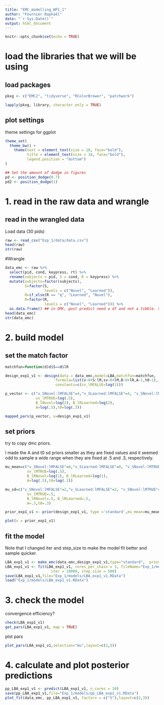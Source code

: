 ```yaml
---
title: "EMC_modelling_WP1_1"
author: "Fournier Raphaël"
date: "`r Sys.Date()`"
output: html_document
---
```


```r
knitr::opts_chunk$set(echo = TRUE)
```

# load the libraries that we will be using #

## load packages ##

```r
pkxg <- c("EMC2", "tidyverse", "RColorBrewer", "patchwork")

lapply(pkxg, library, character.only = TRUE)
```

## plot settings ##

theme settings for ggplot

```r
theme_set(
  theme_bw() +
    theme(text = element_text(size = 18, face="bold"), 
          title = element_text(size = 18, face="bold"),
          legend.position = "bottom")
)

## Set the amount of dodge in figures
pd <- position_dodge(0.7)
pd2 <- position_dodge(1)
```

# 1. read in the raw data and wrangle

## read in the wrangled data ##

Load data (30 pids)

```r
raw <- read_csv("Exp_1/data/data.csv")
head(raw)
str(raw)
```

#Wrangle
```r
data_emc <- raw %>%
  select(pid, cond, keypress, rt) %>% 
  rename(subjects = pid, S = cond, R = keypress) %>% 
  mutate(subjects=factor(subjects),
         S=factor(S,
                  levels = c("Novel", "Learned")),
         R=if_else(R == "q", "Learned", "Novel"),
         R=factor(R,
                  levels = c("Novel", "Learned"))) %>% 
  as.data.frame() ## in DMC, post predict need a df and not a tibble. Same for EMC2 I think.
head(data_emc)
str(data_emc)
```

# 2. build model #

## set the match factor  ##

```r
matchfun=function(d)d$S==d$lR
```

```r
design_exp1_v1 <- design(data = data_emc,model=LBA,matchfun=matchfun,
                       formula=list(v~0+S:lM,sv~0+lM,B~0+lR,A~1,t0~1),
                       constants=c(sv_lMFALSE=log(1)))
```

```r
p_vector <- c("v_SNovel:lMFALSE"=4,"v_SLearned:lMFALSE"=4, "v_SNovel:lMTRUE"=4, "v_SLearned:lMTRUE"=4,
              sv_lMTRUE=log(.5), 
              B_lNovel=log(2), B_lRLearned=log(2),
              A=log(.5),t0=log(.3))

mapped_pars(p_vector, x=design_exp1_v1)
```

## set priors ##

try to copy dmc priors.

I made the A and t0 sd priors smaller as they are fixed values and it seemed odd to sample a wide range when they are fixed at .5 and .3, respectively.

```r
mu_mean=c("v_SNovel:lMFALSE"=0,"v_SLearned:lMFALSE"=0, "v_SNovel:lMTRUE"=1, "v_SLearned:lMTRUE"=1,
          sv_lMTRUE=log(.5), 
          B_lRNovel=log(1), B_lRLearned=log(1),
          A=log(.5),t0=log(.3))

mu_sd=c("v_SNovel:lMFALSE"=2,"v_SLearned:lMFALSE"=2, "v_SNovel:lMTRUE"=2, "v_SLearned:lMTRUE"=2,
          sv_lMTRUE=.5, 
          B_lRNovel=.5, B_lRLearned=.5,
          A=.3,t0=.3)

prior_exp1_v1 <- prior(design_exp1_v1, type ='standard',mu_mean=mu_mean,mu_sd=mu_sd)

plot(x = prior_exp1_v1)
```            

## fit the model ##

Note that I changed iter and step_size to make the model fit better and sample quicker.

```r
LBA_exp1_v1 <- make_emc(data_emc,design_exp1_v1,type="standard",  prior=prior_exp1_v1)
LBA_exp1_v1 <- fit(LBA_exp1_v1, cores_per_chain = 3, fileName="Exp_1/models/tmp.RData",
                     iter = 10000, step_size = 500)
save(LBA_exp1_v1,file="Exp_1/models/LBA_exp1_v1.RData") 
load("Exp_1/models/LBA_exp1_v1.RData")
```

# 3. check the model #

convergence 
efficiency?

```r
check(LBA_exp1_v1)
get_pars(LBA_exp1_v1, map = TRUE)
```

plot pars

```r
plot_pars(LBA_exp1_v1,selection="mu",layout=c(2,5))
```

# 4. calculate and plot posterior predictions #

```r
pp_LBA_exp1_v1 <- predict(LBA_exp1_v1, n_cores = 10)
save(pp_LBA_exp1_v1,file="Exp_1/models/pp_LBA_exp1_v1.RData")
plot_fit(data_emc, pp_LBA_exp1_v1, factors = c("S"),layout=c(2,3))
```

